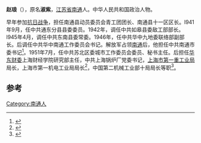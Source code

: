 '''赵琅'''（{{bd|1915年||1976年}}），原名'''淑紫'''，[[江苏省|江苏省]][[南通|南通]]人。中华人民共和国政治人物。

早年参加[[抗日战争|抗日战争]]，担任南通县动员委员会青工团团长、南通县十一区区长。l941年9月，任中共通东分县县委委员。1942年，调任中共如皋县委敌工部部长。l945年4月，调任中共东南县委常委。1946年，任中共华中九地委联络部副部长。后调任中共华中南通工作委员会书记。解放军占领[[南通|南通]]后，他担任中共南通市委书记<ref>{{cite news|title=第一任南通市委书记赵琅同志珍贵资料入藏南通市档案馆|url=http://www.ntda.gov.cn/art/2013/7/3/art_10540_1187046.html|accessdate=2014-08-16|newspaper=南通市档案局|archive-url=https://web.archive.org/web/20140819090312/http://www.ntda.gov.cn/art/2013/7/3/art_10540_1187046.html|archive-date=2014-08-19|dead-url=yes}}</ref>。1951年7月，任中共苏北区委城市工作委员会委员、秘书主任。后担任[[华东财委|华东财委]]上海财经学院研究部主任，中共上海锅炉厂党委书记，[[上海市第一重工业局|上海市第一重工业局]]局长，上海市第一机电工业局局长<ref>{{cite journal|title=切实贯彻“调整、巩固、充实、提高”方针,争取技术水平的进一步提高!——上海市第一机电工业局局长、上海市机械工程学会理事长赵琅同志在上海市机械工程学会1962年年会上的报告|journal=《上海机械》|year=1962年|issue=08期|url=http://www.cnki.com.cn/Article/CJFDTotal-JXZG196208001.htm|accessdate=2014-08-16|archive-date=2016-03-04|archive-url=https://web.archive.org/web/20160304114922/http://www.cnki.com.cn/Article/CJFDTotal-JXZG196208001.htm|dead-url=no}}</ref>，中国第二机械工业部十局局长等职<ref>{{cite journal|title=面向生产,面向实际,和广大群众一起投入技术革命的热潮,为迅速提高上海机械工业的生产技术水平而奋斗！——上海市机械工业局赵琅副局长1960年1月10日在上海市机械工程学会会员大会上的报告|journal=《机械制造》|year=1960年|issue=01期|url=http://www.cnki.com.cn/Article/CJFDTotal-JXZG196001000.htm|access-date=2014年8月16日|archive-date=2016年3月4日|archive-url=https://web.archive.org/web/20160304111840/http://www.cnki.com.cn/Article/CJFDTotal-JXZG196001000.htm|dead-url=no}}</ref>。

==参考==
{{reflist}}
{{中国政治人物小作品}}

[[Category:南通人|Category:南通人]]